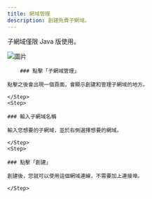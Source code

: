 ```yaml
---
title: 網域管理
description: 創建免費子網域。
---
```



<Callout title="警告" type="warn">

子網域僅限 Java 版使用。

</Callout>

![圖片](/images/panel/config/subdomain/create.png)

<Steps>
	<Step>
  
		### 點擊「子網域管理」
    
    點擊之後會出現一個頁面，會顯示創建和管理子網域的地方。

    </Step>
    <Step>

    ### 輸入子網域名稱

    輸入您想要的子網域，並於右側選擇想要的網域。

    </Step>
    <Step>

    ### 點擊「創建」

    創建後，您就可以使用這個網域連線，不需要加上連接埠。

    </Step>

</Steps>
